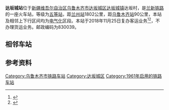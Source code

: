 {{update|time=2018-11-12T18:21:32+00:00}}
{{refimprove|time=2017-07-29}}
{{Infobox China railway station
|车站名称 = 达坂城站
|图片 = Missing image text.svg
|图片介绍 = 
|其他名称 = 达板城站
|车站拼音 = Dabancheng
|英文名称 = Dabancheng Railway Station
|车站代码 = 42374<ref>{{cite book|title=中华人民共和国铁路车站代码（GB/T 10302-2010）|publisher=中国标准出版社|year=2010|isbn=155066140495|ignore-isbn-error=true|pages=6}}</ref>
|电报码 = DCR<ref>{{cite book|author=铁道部电子计算技术中心, 铁道部运输局|title=铁路车站站名代码表：TMIS使用|publisher=中国铁道出版社|location=北京|year=1998|isbn=9787113030995|pages=96}}</ref><ref>{{cite book|author=[[中华人民共和国铁道部|中华人民共和国铁道部]]|title=铁路电报站名略号（2012）|publisher=中国铁道出版社|location=北京|year=2012|unified=15113·3468|pages=20}}</ref>
|拼音码 = DBC
|车站类型 = 
|技术性质 = 
|业务性质 = 
|始建时间 = 
|开通运营 = 
|车站位置 = [[新疆维吾尔自治区|新疆维吾尔自治区]][[乌鲁木齐市|乌鲁木齐市]][[达坂城区|达坂城区]][[达坂城镇|达坂城镇]]达坂村
|坐标 = {{coord|43.353937|88.295524|display=inline,title}}
|归属 = [[中国铁路乌鲁木齐局集团有限公司|中国铁路乌鲁木齐局集团有限公司]][[乌鲁木齐车务段|乌鲁木齐车务段]]<ref>{{cite web|url=http://rczp.china-railway.com.cn/wlmqtlj/wlmqdwjj/public.jsp?id=MTYwNQ==|title=乌鲁木齐车务段概况|publisher=中国铁路人才招聘网|accessdate=2018-11-24|quote=乌鲁木齐车务段管辖着兰新线十三间房～乌拉泊段、乌将线乌北～将军庙段、芦草沟线乌西～芦草沟段（含石化企业线）和兰新客专红层南～盐湖西段。|archive-date=2019-08-11|archive-url=https://web.archive.org/web/20190811021521/http://rczp.china-railway.com.cn/wlmqtlj/wlmqdwjj/public.jsp?id=MTYwNQ==|dead-url=no}}</ref>
|线路 = [[兰新铁路|兰新铁路]]
|车站等级 = 
|使用状态 = 运营中
|股道数目 = 
|正线 = 
|到发线 = 
|其它线 = 
|月台数目 = 
|侧式站台 = 
|岛式站台 = 
|站台面 = 
|网站 = 
|站线配置图 = 
}}
'''达坂城站'''位于[[新疆维吾尔自治区|新疆维吾尔自治区]][[乌鲁木齐市|乌鲁木齐市]][[达坂城区|达坂城区]][[达坂城镇|达坂城镇]]达坂村，是[[兰新铁路|兰新铁路]]的一座火车站，等级为[[五等站_(中国)|五等站]]，距[[兰州站|兰州站]]1802公里，距[[乌鲁木齐站|乌鲁木齐站]]90公里，本站及相邻上下行区间均为[[电气化|电气化]]区段。本站于2018年11月25日复办客运业务<ref>{{cite news|author=张冬梅|url=http://www.iyaxin.com/content/201811/14/c281761.html|title=达坂城区往返乌鲁木齐南站城际列车25日开通|publisher=都市消费晨报|date=2018-11-14|accessdate=2018-11-24|archive-url=https://web.archive.org/web/20181127234300/http://www.iyaxin.com/content/201811/14/c281761.html|archive-date=2018-11-27|dead-url=yes}}</ref><ref>{{cite news|author=杨斌; 徐涛|url=http://www.xjdaily.com/c/2018-11-21/2054288.shtml|title=新疆铁路开行乌鲁木齐南至达坂城城际旅客列车|publisher=新疆日报网|date=2018-11-21|accessdate=2018-11-24|archive-date=2018-11-27|archive-url=https://web.archive.org/web/20181127193958/http://www.xjdaily.com/c/2018-11-21/2054288.shtml|dead-url=no}}</ref>，不办理货运业务。邮政编码为830039。

== 相邻车站 ==
{{Start rail box|[[中国铁路|中国铁路]]}}
{{s-inop|[[后沟站|后沟]]|{{站|兰州}}方向}}
{{s-line|[[兰新铁路|兰新铁路]]<br />达坂城站}}
{{s-inop|[[二十里店站|二十里店]]|{{站|乌鲁木齐}}方向}}
{{End box}}

== 参考资料 ==
{{reflist}}

{{兰新铁路}}
[[Category:乌鲁木齐市铁路车站|Category:乌鲁木齐市铁路车站]]
[[Category:达坂城区|Category:达坂城区]]
[[Category:1961年启用的铁路车站|Category:1961年启用的铁路车站]]